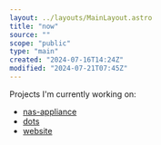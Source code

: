 ```yaml
---
layout: ../layouts/MainLayout.astro
title: "now"
source: ""
scope: "public"
type: "main"
created: "2024-07-16T14:24Z"
modified: "2024-07-21T07:45Z"
---
```


Projects I'm currently working on:
- [nas-appliance](/nas-appliance)
- [dots](/dots)
- [website](/website)